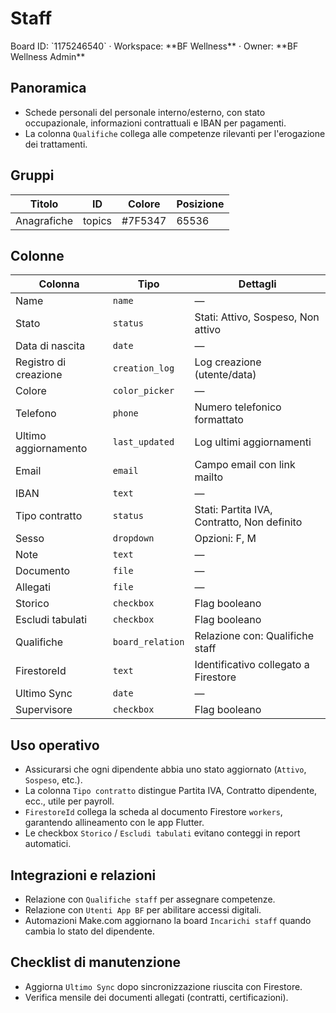 # Staff

<Callout type="info">
Board ID: `1175246540` · Workspace: **BF Wellness** · Owner: **BF Wellness Admin**
</Callout>

## Panoramica

- Schede personali del personale interno/esterno, con stato occupazionale, informazioni contrattuali e IBAN per pagamenti.
- La colonna `Qualifiche` collega alle competenze rilevanti per l'erogazione dei trattamenti.

## Gruppi

| Titolo | ID | Colore | Posizione |
| --- | --- | --- | --- |
| Anagrafiche | topics | #7F5347 | 65536 |

## Colonne

| Colonna | Tipo | Dettagli |
| --- | --- | --- |
| Name | `name` | — |
| Stato | `status` | Stati: Attivo, Sospeso, Non attivo |
| Data di nascita | `date` | — |
| Registro di creazione | `creation_log` | Log creazione (utente/data) |
| Colore | `color_picker` | — |
| Telefono | `phone` | Numero telefonico formattato |
| Ultimo aggiornamento | `last_updated` | Log ultimi aggiornamenti |
| Email | `email` | Campo email con link mailto |
| IBAN | `text` | — |
| Tipo contratto | `status` | Stati: Partita IVA, Contratto, Non definito |
| Sesso | `dropdown` | Opzioni: F, M |
| Note | `text` | — |
| Documento | `file` | — |
| Allegati | `file` | — |
| Storico | `checkbox` | Flag booleano |
| Escludi tabulati | `checkbox` | Flag booleano |
| Qualifiche | `board_relation` | Relazione con: Qualifiche staff |
| FirestoreId | `text` | Identificativo collegato a Firestore |
| Ultimo Sync | `date` | — |
| Supervisore | `checkbox` | Flag booleano |

## Uso operativo

- Assicurarsi che ogni dipendente abbia uno stato aggiornato (`Attivo`, `Sospeso`, etc.).
- La colonna `Tipo contratto` distingue Partita IVA, Contratto dipendente, ecc., utile per payroll.
- `FirestoreId` collega la scheda al documento Firestore `workers`, garantendo allineamento con le app Flutter.
- Le checkbox `Storico` / `Escludi tabulati` evitano conteggi in report automatici.

## Integrazioni e relazioni

- Relazione con `Qualifiche staff` per assegnare competenze.
- Relazione con `Utenti App BF` per abilitare accessi digitali.
- Automazioni Make.com aggiornano la board `Incarichi staff` quando cambia lo stato del dipendente.

## Checklist di manutenzione

- Aggiorna `Ultimo Sync` dopo sincronizzazione riuscita con Firestore.
- Verifica mensile dei documenti allegati (contratti, certificazioni).

